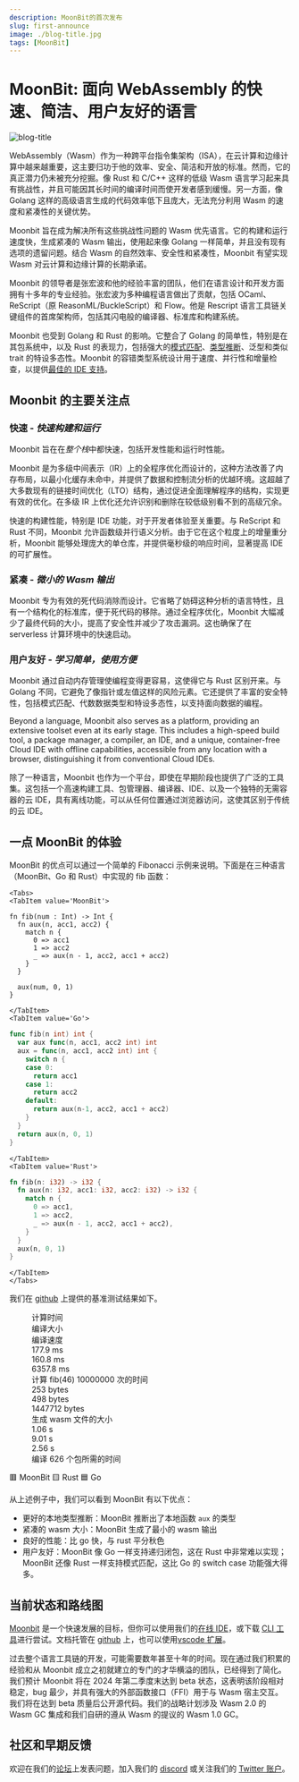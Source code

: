 ```yaml
---
description: MoonBit的首次发布
slug: first-announce
image: ./blog-title.jpg
tags: [MoonBit]
---
```



# MoonBit: 面向 WebAssembly 的快速、简洁、用户友好的语言

![blog-title](./blog-title.jpg)

<!--truncate-->

WebAssembly（Wasm）作为一种跨平台指令集架构（ISA），在云计算和边缘计算中越来越重要，这主要归功于他的效率、安全、简洁和开放的标准。然而，它的真正潜力仍未被充分挖掘。像 Rust 和 C/C++ 这样的低级 Wasm 语言学习起来具有挑战性，并且可能因其长时间的编译时间而使开发者感到缓慢。另一方面，像 Golang 这样的高级语言生成的代码效率低下且庞大，无法充分利用 Wasm 的速度和紧凑性的关键优势。

Moonbit 旨在成为解决所有这些挑战性问题的 Wasm 优先语言。它的构建和运行速度快，生成紧凑的 Wasm 输出，使用起来像 Golang 一样简单，并且没有现有选项的遗留问题。结合 Wasm 的自然效率、安全性和紧凑性，Moonbit 有望实现 Wasm 对云计算和边缘计算的长期承诺。

Moonbit 的领导者是张宏波和他的经验丰富的团队，他们在语言设计和开发方面拥有十多年的专业经验。张宏波为多种编程语言做出了贡献，包括 OCaml、ReScript（原 ReasonML/BuckleScript）和 Flow。他是 Rescript 语言工具链关键组件的首席架构师，包括其闪电般的编译器、标准库和构建系统。

Moonbit 也受到 Golang 和 Rust 的影响。它整合了 Golang 的简单性，特别是在其包系统中，以及 Rust 的表现力，包括强大的[模式匹配](https://en.wikipedia.org/wiki/Pattern_matching)、[类型推断](https://en.wikipedia.org/wiki/Type_inference#:~:text=Type%20inference%20refers%20to%20the,of%20computer%20science%20and%20linguistics.)、泛型和类似 trait 的特设多态性。Moonbit 的容错类型系统设计用于速度、并行性和增量检查，以提供[最佳的 IDE 支持](https://try.moonbitlang.com)。

## Moonbit 的主要关注点

### 快速 - _快速构建和运行_

Moonbit 旨在在*整个栈*中都快速，包括开发性能和运行时性能。

Moonbit 是为多级中间表示（IR）上的全程序优化而设计的，这种方法改善了内存布局，以最小化缓存未命中，并提供了数据和控制流分析的优越环境。这超越了大多数现有的链接时间优化（LTO）结构，通过促进全面理解程序的结构，实现更有效的优化。在多级 IR 上优化还允许识别和删除在较低级别看不到的高级冗余。

快速的构建性能，特别是 IDE 功能，对于开发者体验至关重要。与 ReScript 和 Rust 不同，Moonbit 允许函数级并行语义分析。由于它在这个粒度上的增量重分析，Moonbit 能够处理庞大的单仓库，并提供毫秒级的响应时间，显著提高 IDE 的可扩展性。

### 紧凑 - _微小的 Wasm 输出_

Moonbit 专为有效的死代码消除而设计。它省略了妨碍这种分析的语言特性，且有一个结构化的标准库，便于死代码的移除。通过全程序优化，Moonbit 大幅减少了最终代码的大小，提高了安全性并减少了攻击漏洞。这也确保了在 serverless 计算环境中的快速启动。

### 用户友好 - _学习简单，使用方便_

Moonbit 通过自动内存管理使编程变得更容易，这使得它与 Rust 区别开来。与 Golang 不同，它避免了像指针或左值这样的风险元素。它还提供了丰富的安全特性，包括模式匹配、代数数据类型和特设多态性，以支持面向数据的编程。

Beyond a language, Moonbit also serves as a platform, providing an extensive toolset even at its early stage. This includes a high-speed build tool, a package manager, a compiler, an IDE, and a unique, container-free Cloud IDE with offline capabilities, accessible from any location with a browser, distinguishing it from conventional Cloud IDEs.

除了一种语言，Moonbit 也作为一个平台，即使在早期阶段也提供了广泛的工具集。这包括一个高速构建工具、包管理器、编译器、IDE、以及一个独特的无需容器的云 IDE，具有离线功能，可以从任何位置通过浏览器访问，这使其区别于传统的云 IDE。

## 一点 MoonBit 的体验

MoonBit 的优点可以通过一个简单的 Fibonacci 示例来说明。下面是在三种语言（MoonBit、Go 和 Rust）中实现的 fib 函数：

```mdx-code-block
<Tabs>
<TabItem value='MoonBit'>
```

```moonbit
fn fib(num : Int) -> Int {
  fn aux(n, acc1, acc2) {
    match n {
      0 => acc1
      1 => acc2
      _ => aux(n - 1, acc2, acc1 + acc2)
    }
  }

  aux(num, 0, 1)
}
```

```mdx-code-block
</TabItem>
<TabItem value='Go'>
```

```go
func fib(n int) int {
  var aux func(n, acc1, acc2 int) int
  aux = func(n, acc1, acc2 int) int {
    switch n {
    case 0:
      return acc1
    case 1:
      return acc2
    default:
      return aux(n-1, acc2, acc1 + acc2)
    }
  }
  return aux(n, 0, 1)
}
```

```mdx-code-block
</TabItem>
<TabItem value='Rust'>
```

```rust
fn fib(n: i32) -> i32 {
  fn aux(n: i32, acc1: i32, acc2: i32) -> i32 {
    match n {
      0 => acc1,
      1 => acc2,
      _ => aux(n - 1, acc2, acc1 + acc2),
    }
  }
  aux(n, 0, 1)
}
```

```mdx-code-block
</TabItem>
</Tabs>
```

我们在 [github](https://moonbitlang.github.io/moonbit-docs/benchmark/fibonacci/) 上提供的基准测试结果如下。

<figure style={{ position: 'relative', height: '300px', margin: 0 }}>
  <div
    style={{ position: 'absolute', height: '100%', width: '85%', left: '5%' }}
  >
    <div
      style={{
        position: 'absolute',
        left: 0,
        top: 0,
        width: '1px',
        bottom: 0,
        background: 'rgba(127,127,127,0.25)'
      }}
    ></div>
    <div
      style={{
        position: 'absolute',
        right: '100%',
        fontSize: 'small',
        marginRight: '6px',
        top: '8px',
        writingMode: 'vertical-rl'
      }}
    >
      计算时间
    </div>
    <div
      style={{
        position: 'absolute',
        right: '100%',
        fontSize: 'small',
        marginRight: '6px',
        top: '108px',
        writingMode: 'vertical-rl'
      }}
    >
      编译大小
    </div>
    <div
      style={{
        position: 'absolute',
        right: '100%',
        fontSize: 'small',
        marginRight: '6px',
        top: '208px',
        writingMode: 'vertical-rl'
      }}
    >
      编译速度
    </div>
    <div
      style={{
        position: 'absolute',
        left: 0,
        height: '18px',
        width: '2.73%',
        background: '#E66465',
        top: 0
      }}
    ></div>
    <div
      style={{
        position: 'absolute',
        left: 0,
        height: '18px',
        width: '2.43%',
        background: '#FFCF00',
        top: '24px'
      }}
    ></div>
    <div
      style={{
        position: 'absolute',
        left: 0,
        height: '18px',
        width: '97.8%',
        background: '#0E38E1',
        top: '48px'
      }}
    ></div>
    <div
      style={{
        position: 'absolute',
        fontSize: 'small',
        left: '2.73%',
        marginLeft: '3px',
        top: '-3px',
        fontWeight: 600
      }}
    >
      177.9 ms
    </div>
    <div
      style={{
        position: 'absolute',
        fontSize: 'small',
        left: '2.43%',
        marginLeft: '3px',
        top: '22px'
      }}
    >
      160.8 ms
    </div>
    <div
      style={{
        position: 'absolute',
        fontSize: 'small',
        left: '97.8%',
        marginLeft: '3px',
        top: '46px',
        width: '15%',
        overflow: 'hidden',
        whiteSpace: 'nowrap'
      }}
    >
      6357.8 ms
    </div>
    <div
      style={{
        position: 'absolute',
        fontSize: '12px',
        right: '0px',
        marginLeft: '3px',
        top: '68px',
        whiteSpace: 'nowrap',
        fontStyle: 'italic'
      }}
    >
      计算 fib(46) 10000000 次的时间
    </div>
    <div
      style={{
        position: 'absolute',
        left: 0,
        height: '18px',
        width: '0.5%',
        background: '#E66465',
        top: '100px'
      }}
    ></div>
    <div
      style={{
        position: 'absolute',
        left: 0,
        height: '18px',
        width: '1%',
        background: '#FFCF00',
        top: '124px'
      }}
    ></div>
    <div
      style={{
        position: 'absolute',
        left: 0,
        height: '18px',
        width: '96.5%',
        background: '#0E38E1',
        top: '148px'
      }}
    ></div>
    <div
      style={{
        position: 'absolute',
        fontSize: 'small',
        marginLeft: '3px',
        left: '0.5%',
        top: '98px',
        fontWeight: 600
      }}
    >
      253 bytes
    </div>
    <div
      style={{
        position: 'absolute',
        fontSize: 'small',
        marginLeft: '3px',
        left: '1%',
        top: '122px'
      }}
    >
      498 bytes
    </div>
    <div
      style={{
        position: 'absolute',
        fontSize: 'small',
        marginLeft: '3px',
        left: '96.5%',
        top: '146px',
        width: '15%'
      }}
    >
      1447712 bytes
    </div>
    <div
      style={{
        position: 'absolute',
        fontSize: '12px',
        right: '0px',
        marginLeft: '3px',
        top: '168px',
        whiteSpace: 'nowrap',
        fontStyle: 'italic'
      }}
    >
      生成 wasm 文件的大小
    </div>
    <div
      style={{
        position: 'absolute',
        left: 0,
        height: '18px',
        width: '10%',
        background: '#e66465',
        top: '200px'
      }}
    ></div>
    <div
      style={{
        position: 'absolute',
        left: 0,
        height: '18px',
        width: '90%',
        background: '#FFCF00',
        top: '224px'
      }}
    ></div>
    <div
      style={{
        position: 'absolute',
        left: 0,
        height: '18px',
        width: '25%',
        background: '#0E38E1',
        top: '248px'
      }}
    ></div>
    <div
      style={{
        position: 'absolute',
        fontSize: 'small',
        marginLeft: '3px',
        left: '10%',
        top: '198px',
        fontWeight: '600'
      }}
    >
      1.06 s
    </div>
    <div
      style={{
        position: 'absolute',
        fontSize: 'small',
        marginLeft: '3px',
        left: '90%',
        top: '222px'
      }}
    >
      9.01 s
    </div>
    <div
      style={{
        position: 'absolute',
        fontSize: 'small',
        marginLeft: '3px',
        left: '25%',
        top: '246px'
      }}
    >
      2.56 s
    </div>
    <div
      style={{
        position: 'absolute',
        fontSize: '12px',
        right: '2px',
        marginLeft: '3px',
        top: '268px',
        whiteSpace: 'nowrap',
        fontStyle: 'italic'
      }}
    >
      编译 626 个包所需的时间
    </div>
  </div>
</figure>
<figcaption
  style={{ textAlign: 'center', marginBottom: '20px', color: '#222' }}
>
  <p style={{ margin: 0, color: 'var(--ifm-font-color-base)' }}>
    🟥 MoonBit 🟨 Rust 🟦 Go
  </p>
</figcaption>

从上述例子中，我们可以看到 MoonBit 有以下优点：

- 更好的本地类型推断：MoonBit 推断出了本地函数 `aux` 的类型
- 紧凑的 wasm 大小：MoonBit 生成了最小的 wasm 输出
- 良好的性能：比 go 快，与 rust 平分秋色
- 用户友好：MoonBit 像 Go 一样支持递归闭包，这在 Rust 中非常难以实现；MoonBit 还像 Rust 一样支持模式匹配，这比 Go 的 switch case 功能强大得多。

## 当前状态和路线图

[Moonbit](https://moonbitlang.com/) 是一个快速发展的目标，但你可以使用我们的[在线 IDE](http://try.moonbitlang.com)，或下载 [CLI 工具](/download)进行尝试。文档托管在 [github](https://github.com/moonbitlang/moonbit-docs) 上，也可以使用[vscode 扩展](https://marketplace.visualstudio.com/items?itemName=moonbit.moonbit-lang)。

过去整个语言工具链的开发，可能需要数年甚至十年的时间。现在通过我们积累的经验和从 Moonbit 成立之初就建立的专门的才华横溢的团队，已经得到了简化。我们预计 Moonbit 将在 2024 年第二季度末达到 beta 状态，这表明该阶段相对稳定，bug 最少，并具有强大的外部函数接口（FFI）用于与 Wasm 宿主交互。我们将在达到 beta 质量后公开源代码。我们的战略计划涉及 Wasm 2.0 的 Wasm GC 集成和我们自研的遵从 Wasm 的提议的 Wasm 1.0 GC。

## 社区和早期反馈

欢迎在我们的[论坛](https://discuss.moonbitlang.com/)上发表问题，加入我们的 [discord](https://discord.gg/CVFRavvRav) 或关注我们的 [Twitter 账户](https://x.com/moonbitlang)。
